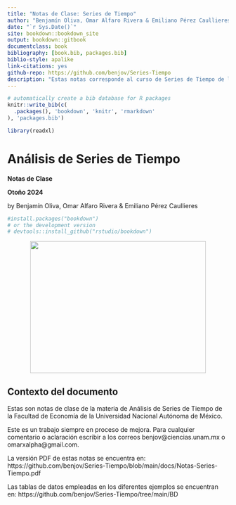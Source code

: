 ```yaml
--- 
title: "Notas de Clase: Series de Tiempo"
author: "Benjamín Oliva, Omar Alfaro Rivera & Emiliano Pérez Caullieres"
date: "`r Sys.Date()`"
site: bookdown::bookdown_site
output: bookdown::gitbook
documentclass: book
bibliography: [book.bib, packages.bib]
biblio-style: apalike
link-citations: yes
github-repo: https://github.com/benjov/Series-Tiempo
description: "Estas notas corresponde al curso de Series de Tiempo de la Facultad de Economía de la UNAM. Este es un trabajo siempre en proceso de mejora, para cualquier comentario o aclaración, contactar al correo benjov@ciencias.unam.mx o omarxalpha@gmail.com"
---
```


```r
# automatically create a bib database for R packages
knitr::write_bib(c(
  .packages(), 'bookdown', 'knitr', 'rmarkdown'
), 'packages.bib')

library(readxl)

```

# Análisis de Series de Tiempo {-}

**Notas de Clase**

__Otoño 2024__

by Benjamín Oliva, Omar Alfaro Rivera & Emiliano Pérez Caullieres


```r
#install.packages("bookdown")
# or the development version
# devtools::install_github("rstudio/bookdown")
```


![](Portada.png){ width="400" height="300" style="display: block; margin: 0 auto" }

## Contexto del documento {-}

Estas son notas de clase de la materia de Análisis de Series de Tiempo de la Facultad de Economía de la Universidad Nacional Autónoma de México.

Este es un trabajo siempre en proceso de mejora. Para cualquier comentario o aclaración escribir a los correos benjov@ciencias.unam.mx o omarxalpha@gmail.com.

La versión PDF de estas notas se encuentra en: https://github.com/benjov/Series-Tiempo/blob/main/docs/Notas-Series-Tiempo.pdf

Las tablas de datos empleadas en los diferentes ejemplos se encuentran en: https://github.com/benjov/Series-Tiempo/tree/main/BD


